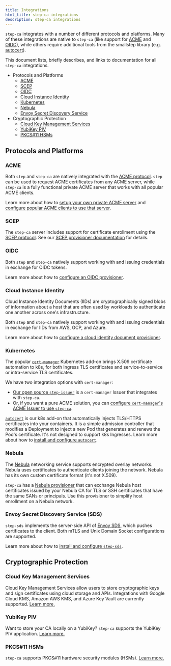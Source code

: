 ```yaml
---
title: Integrations
html_title: step-ca integrations
description: step-ca integrations
---
```



`step-ca` integrates with a number of different protocols and platforms. Many 
of these integrations are native to `step-ca` (like support for [ACME][acme-rfc]
and [OIDC][oidc]), while others require additional tools from the smallstep 
library (e.g. [autocert][autocert]).

This document lists, briefly describes, and links to documentation for all 
`step-ca` integrations.

- Protocols and Platforms
  - [ACME](#acme)
  - [SCEP](#scep)
  - [OIDC](#oidc)
  - [Cloud Instance Identity](#cloud-instance-identity)
  - [Kubernetes](#kubernetes)
  - [Nebula](#nebula)
  - [Envoy Secret Discovery Service](#envoy-secret-discovery-service-sds)
- Cryptographic Protection
  - [Cloud Key Management Services](#cloud-key-management-services)
  - [YubiKey PIV](#yubikey-piv)
  - [PKCS#11 HSMs](#pkcs11-hsms)

[acme-rfc]: https://tools.ietf.org/html/rfc8555
[oidc]: https://openid.net/connect/
[autocert]: https://github.com/smallstep/autocert

## Protocols and Platforms

### ACME

Both `step` and `step-ca` are natively integrated with the [ACME protocol][acme-rfc]. `step`
can be used to request ACME certificates from any ACME server, while `step-ca` 
is a fully functional private ACME server that works with all popular ACME clients.

Learn more about how to [setup your own private ACME server][private-acme-server] and [configure 
popular ACME clients to use that server][configure-acme].

[private-acme-server]: /docs/step-ca/acme-basics
[configure-acme]: /docs/tutorials/acme-protocol-acme-clients

### SCEP

The `step-ca` server includes support for certificate enrollment using the [SCEP protocol][scep-rfc]. See our [SCEP provisioner documentation][scep-docs] for details.

[scep-rfc]: https://datatracker.ietf.org/doc/rfc8894/
[scep-docs]: /docs/step-ca/provisioners#scep

### OIDC

Both `step` and `step-ca` natively support working with and issuing 
credentials in exchange for OIDC tokens.

Learn more about how to [configure an OIDC provisioner][configure-oidc].

[configure-oidc]: /docs/step-ca/provisioners#oauthoidc-single-sign-on

### Cloud Instance Identity

Cloud Instance Identity Documents (IIDs) are cryptographically signed blobs of
information about a host that are often used by workloads to authenticate one another
across one's infrastructure.

Both `step` and `step-ca` natively support working with and issuing 
credentials in exchange for IIDs from AWS, GCP, and Azure.

Learn more about how to [configure a cloud identity document provisioner][configure-iid].

[configure-iid]: /docs/step-ca/provisioners#cloud-provisioners

### Kubernetes

The popular [`cert-manager`](https://cert-manager.io) Kubernetes add-on brings X.509 certificate automation to k8s, for both Ingress TLS certificates and service-to-service or intra-service TLS certificates.

We have two integration options with `cert-manager`:
- [Our open source `step-issuer`](https://github.com/smallstep/step-issuer) is a `cert-manager` Issuer that integrates with `step-ca`.
- Or, if you want a pure ACME solution, you can [configure `cert-manager`'s ACME Issuer to use `step-ca`](../tutorials/kubernetes-acme-ca.mdx).

[`autocert`][autocert] is our k8s add-on that automatically injects TLS/HTTPS certificates into your containers. It is a simple admission controller that modifies a Deployment to inject a new Pod that generates and renews the Pod's certificate. It's not designed to support k8s Ingresses. Learn more about how to [install and configure `autocert`][autocert].

### Nebula

The [Nebula](https://github.com/slackhq/nebula) networking service supports encrypted overlay networks. Nebula uses certificates to authenticate clients joining the network. Nebula has its own custom certificate format (it's not X.509).

`step-ca` has a [Nebula provisioner](../step-ca/provisioners.mdx) that can exchange Nebula host certificates issued by your Nebula CA for TLS or SSH certificates that have the same SANs or principals. Use this provisioner to simplify host enrollment on a Nebula network.

### Envoy Secret Discovery Service (SDS)

`step-sds` implements the server-side API of [Envoy SDS][envoy-sds], which
pushes certificates to the client. Both mTLS and Unix Domain Socket
configurations are supported.

Learn more about how to [install and configure `step-sds`][step-sds].

[step-sds]: https://github.com/smallstep/step-sds
[envoy-sds]: https://www.envoyproxy.io/docs/envoy/latest/configuration/security/secret

## Cryptographic Protection

### Cloud Key Management Services

Cloud Key Management Services allow users to store cryptographic keys and sign certificates
using cloud storage and APIs.
Integrations with Google Cloud KMS, Amazon AWS KMS, and Azure Key Vault are currently supported.
[Learn more.](../step-ca/configuration.mdx#cryptographic-protection)

### YubiKey PIV

Want to store your CA locally on a YubiKey? `step-ca` supports the YubiKey PIV application.
[Learn more.](../step-ca/configuration.mdx#yubikey-piv)

### PKCS#11 HSMs

`step-ca` supports PKCS#11 hardware security modules (HSMs).
[Learn more.](../step-ca/configuration.mdx#pkcs-11)


